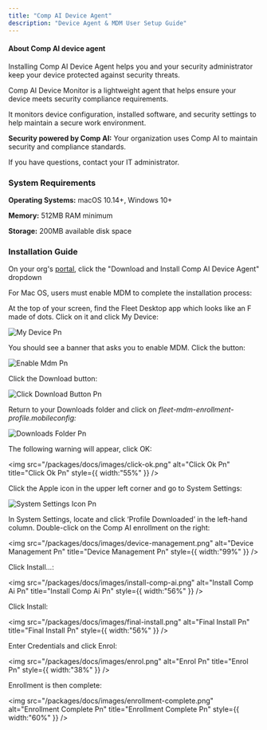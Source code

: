 ```yaml
---
title: "Comp AI Device Agent"
description: "Device Agent & MDM User Setup Guide"
---
```


#### **About Comp AI device agent**

Installing Comp AI Device Agent helps you and your security administrator keep your device protected against security threats.

Comp AI Device Monitor is a lightweight agent that helps ensure your device meets security compliance requirements.

It monitors device configuration, installed software, and security settings to help maintain a secure work environment.

**Security powered by Comp AI:** Your organization uses Comp AI to maintain security and compliance standards.

If you have questions, contact your IT administrator.

### System Requirements

**Operating Systems:** macOS 10.14+, Windows 10+

**Memory:** 512MB RAM minimum

**Storage:** 200MB available disk space

### Installation Guide

On your org's [portal](http://portal.trycomp.ai), click the "Download and Install Comp AI Device Agent" dropdown

For Mac OS, users must enable MDM to complete the installation process:

<Accordion title="MDM User Guide" description="Enable MDM" icon="computer">
  At the top of your screen, find the Fleet Desktop app which looks like an F made of dots. Click on it and click My Device:

  ![My Device Pn](/packages/docs/images/my-device.png)

  You should see a banner that asks you to enable MDM. Click the button:

  ![Enable Mdm Pn](/packages/docs/images/enable-mdm.png)

  Click the Download button:

  ![Click Download Button Pn](/packages/docs/images/click-download-button.png)

  Return to your Downloads folder and click on _fleet-mdm-enrollment-profile.mobileconfig:_

  ![Downloads Folder Pn](/packages/docs/images/downloads-folder.png)

  The following warning will appear, click OK:

  <img
    src="/packages/docs/images/click-ok.png"
    alt="Click Ok Pn"
    title="Click Ok Pn"
    style={{ width:"55%" }}
  />

  Click the Apple icon in the upper left corner and go to System Settings:

  ![System Settings Icon Pn](/packages/docs/images/system-settings-icon.png)

  In System Settings, locate and click ‘Profile Downloaded’ in the left-hand column. Double-click on the Comp AI enrollment on the right:

  <img
    src="/packages/docs/images/device-management.png"
    alt="Device Management Pn"
    title="Device Management Pn"
    style={{ width:"99%" }}
  />

  Click Install…:

  <img
    src="/packages/docs/images/install-comp-ai.png"
    alt="Install Comp Ai Pn"
    title="Install Comp Ai Pn"
    style={{ width:"56%" }}
  />

  Click Install:

  <img
    src="/packages/docs/images/final-install.png"
    alt="Final Install Pn"
    title="Final Install Pn"
    style={{ width:"56%" }}
  />

  Enter Credentials and click Enrol:

  <img
    src="/packages/docs/images/enrol.png"
    alt="Enrol Pn"
    title="Enrol Pn"
    style={{ width:"38%" }}
  />

  Enrollment is then complete:

  <img
    src="/packages/docs/images/enrollment-complete.png"
    alt="Enrollment Complete Pn"
    title="Enrollment Complete Pn"
    style={{ width:"60%" }}
  />
</Accordion>